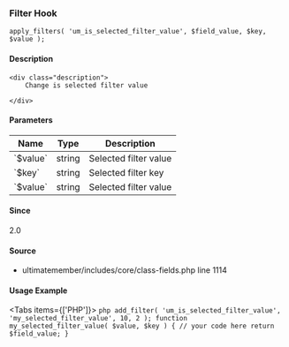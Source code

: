 
### Filter Hook    
    
```
apply_filters( 'um_is_selected_filter_value', $field_value, $key, $value );
```

#### Description
    <div class="description">
        Change is selected filter value
 
    </div>

#### Parameters
            
<table className="table-auto mt-2 border dark:border-gray-500 p-5 text-sm text-left">
<thead>
<tr>
<th  className="px-3">Name</th>
<th  className="px-3">Type</th>
<th  className="px-3">Description</th>
</tr>
</thead>
<tbody>
               <tr >
               <td className="px-3 py-2">`$value`</td>
               <td className="px-3 py-2">string</td>
               <td className="px-3 py-2 text-sm">Selected filter value</td>
               </tr>
               <tr >
               <td className="px-3 py-2">`$key`</td>
               <td className="px-3 py-2">string</td>
               <td className="px-3 py-2 text-sm">Selected filter key</td>
               </tr>
               <tr >
               <td className="px-3 py-2">`$value`</td>
               <td className="px-3 py-2">string</td>
               <td className="px-3 py-2 text-sm">Selected filter value</td>
               </tr>
</tbody>
</table>

#### Since
<div class="description">
2.0
</div>

#### Source
  - <Link href="/developer/files/includes-core-class-fields#source-view.1114">ultimatemember/includes/core/class-fields.php</Link> <Link href="/developer/files/includes-core-class-fields#source-view.1114">line 1114</Link>



#### Usage Example

<Tabs items={['PHP']}>
    <Tab>
    ```php
    add_filter( 'um_is_selected_filter_value', 'my_selected_filter_value', 10, 2 );
 function my_selected_filter_value( $value, $key ) {
     // your code here
     return $field_value;
 }
    ```
    </Tab>
</Tabs>